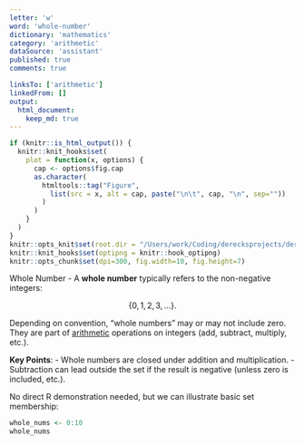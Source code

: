 ```yaml
---
letter: 'w'
word: 'whole-number'
dictionary: 'mathematics'
category: 'arithmetic'
dataSource: 'assistant'
published: true
comments: true

linksTo: ['arithmetic']
linkedFrom: []
output:
  html_document:
    keep_md: true
---
```


```r
if (knitr::is_html_output()) {
  knitr::knit_hooks$set(
    plot = function(x, options) {
      cap <- options$fig.cap
      as.character(
        htmltools::tag("Figure",
          list(src = x, alt = cap, paste("\n\t", cap, "\n", sep=""))
        )
      )
    }
  )
}
knitr::opts_knit$set(root.dir = "/Users/work/Coding/derecksprojects/derecksnotes.com-playground/derecksnotes.com/client/src/app/dictionaries/mathematics/definitions")
knitr::knit_hooks$set(optipng = knitr::hook_optipng)
knitr::opts_chunk$set(dpi=300, fig.width=10, fig.height=7)
```

<a id="whole-number">Whole Number</a> - A **whole number** typically refers to the non-negative integers:

$$
\{0, 1, 2, 3, \dots\}.
$$

Depending on convention, “whole numbers” may or may not include zero. They are part of [arithmetic](#arithmetic) operations on integers (add, subtract, multiply, etc.).

**Key Points**:
- Whole numbers are closed under addition and multiplication.
- Subtraction can lead outside the set if the result is negative (unless zero is included, etc.).

No direct R demonstration needed, but we can illustrate basic set membership:

```r
whole_nums <- 0:10
whole_nums
```
